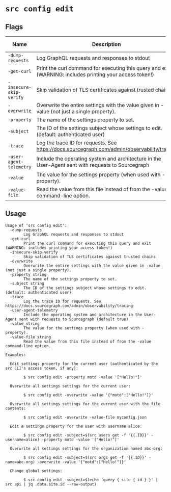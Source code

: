 # `src config edit`


## Flags

| Name | Description | Default Value |
|------|-------------|---------------|
| `-dump-requests` | Log GraphQL requests and responses to stdout | `false` |
| `-get-curl` | Print the curl command for executing this query and exit (WARNING: includes printing your access token!) | `false` |
| `-insecure-skip-verify` | Skip validation of TLS certificates against trusted chains | `false` |
| `-overwrite` | Overwrite the entire settings with the value given in -value (not just a single property). | `false` |
| `-property` | The name of the settings property to set. |  |
| `-subject` | The ID of the settings subject whose settings to edit. (default: authenticated user) |  |
| `-trace` | Log the trace ID for requests. See https://docs.sourcegraph.com/admin/observability/tracing | `false` |
| `-user-agent-telemetry` | Include the operating system and architecture in the User-Agent sent with requests to Sourcegraph | `true` |
| `-value` | The value for the settings property (when used with -property). |  |
| `-value-file` | Read the value from this file instead of from the -value command-line option. |  |


## Usage

```
Usage of 'src config edit':
  -dump-requests
    	Log GraphQL requests and responses to stdout
  -get-curl
    	Print the curl command for executing this query and exit (WARNING: includes printing your access token!)
  -insecure-skip-verify
    	Skip validation of TLS certificates against trusted chains
  -overwrite
    	Overwrite the entire settings with the value given in -value (not just a single property).
  -property string
    	The name of the settings property to set.
  -subject string
    	The ID of the settings subject whose settings to edit. (default: authenticated user)
  -trace
    	Log the trace ID for requests. See https://docs.sourcegraph.com/admin/observability/tracing
  -user-agent-telemetry
    	Include the operating system and architecture in the User-Agent sent with requests to Sourcegraph (default true)
  -value string
    	The value for the settings property (when used with -property).
  -value-file string
    	Read the value from this file instead of from the -value command-line option.

Examples:

  Edit settings property for the current user (authenticated by the src CLI's access token, if any):

    	$ src config edit -property motd -value '["Hello!"]'

  Overwrite all settings settings for the current user:

    	$ src config edit -overwrite -value '{"motd":["Hello!"]}'

  Overwrite all settings settings for the current user with the file contents:

    	$ src config edit -overwrite -value-file myconfig.json

  Edit a settings property for the user with username alice:

    	$ src config edit -subject=$(src users get -f '{{.ID}}' -username=alice) -property motd -value '["Hello!"]'

  Overwrite all settings settings for the organization named abc-org:

    	$ src config edit -subject=$(src orgs get -f '{{.ID}}' -name=abc-org) -overwrite -value '{"motd":["Hello!"]}'

  Change global settings:

    	$ src config edit -subject=$(echo 'query { site { id } }' | src api | jq .data.site.id --raw-output)


```
